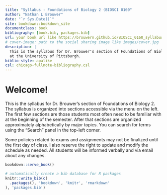 ```yaml
--- 
title: "Syllabus - Foundations of Biology 2 (BIOSCI 0160"
author: "Nathan L Brouwer"
date: "`r Sys.Date()`"
site: bookdown::bookdown_site
documentclass: book
bibliography: [book.bib, packages.bib]
url: your book url like https://brouwern.github.io/BIOSCI_0160_syllabus/
# cover-image: path to the social sharing image like images/cover.jpg
description: |
  This is the syllabus for Dr. Brouwer's section of Foundations of Biology 2
  at the University of Pittsburgh.
biblio-style: apalike
csl: chicago-fullnote-bibliography.csl
---
```


# Welcome!

This is the syllabus for Dr. Brouwer's section of Foundations of Biology 2.  The syllabus is organized into sections accessible via the menu on the left.  The first few sections are those students most often need to be familiar with at the beginning of the semester.  After that sections are organized approximately alphabetically by major topics.  You can search for terms using the "Search" panel in the top-left corner.

Some policies related to exams and assignments may not be finalized until the first day of class.  I also reserve the right to update and modify the schedule as needed.  All students will be informed verbally and via email about any changes.



```r
bookdown::serve_book()
```


```r
# automatically create a bib database for R packages
knitr::write_bib(c(
  .packages(), 'bookdown', 'knitr', 'rmarkdown'
), 'packages.bib')
```
